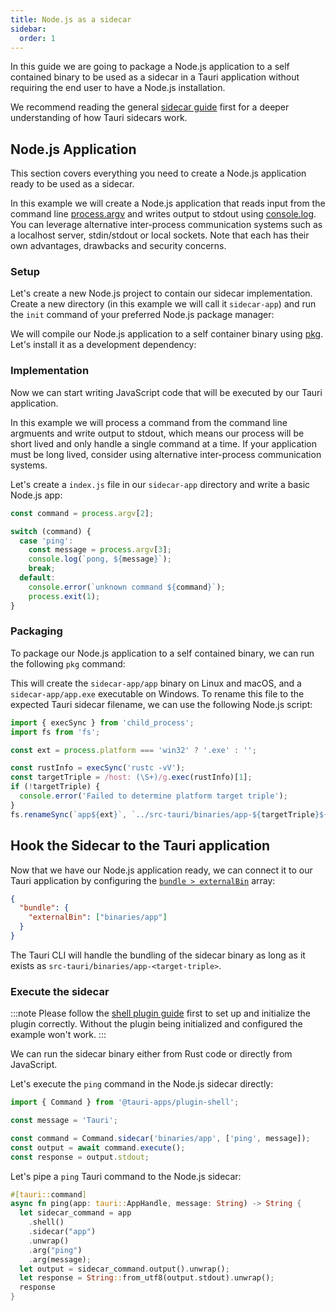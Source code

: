 ```yaml
---
title: Node.js as a sidecar
sidebar:
  order: 1
---
```



In this guide we are going to package a Node.js application to a self contained binary
to be used as a sidecar in a Tauri application without requiring the end user to have a Node.js installation.

We recommend reading the general [sidecar guide] first for a deeper understanding of how Tauri sidecars work.

## Node.js Application

This section covers everything you need to create a Node.js application ready to be used as a sidecar.

In this example we will create a Node.js application that reads input from the command line [process.argv]
and writes output to stdout using [console.log]. <br/>
You can leverage alternative inter-process communication systems such as a localhost server, stdin/stdout or local sockets.
Note that each has their own advantages, drawbacks and security concerns.

### Setup

Let's create a new Node.js project to contain our sidecar implementation.
Create a new directory (in this example we will call it `sidecar-app`)
and run the `init` command of your preferred Node.js package manager:

<CommandTabs npm="npm init" yarn="yarn init" pnpm="pnpm init" />

We will compile our Node.js application to a self container binary using [pkg].
Let's install it as a development dependency:

<CommandTabs
  npm="npm add pkg --save-dev"
  yarn="yarn add pkg --dev"
  pnpm="pnpm add pkg --save-dev"
/>

### Implementation

Now we can start writing JavaScript code that will be executed by our Tauri application.

In this example we will process a command from the command line argmuents and write output to stdout,
which means our process will be short lived and only handle a single command at a time.
If your application must be long lived, consider using alternative inter-process communication systems.

Let's create a `index.js` file in our `sidecar-app` directory and write a basic Node.js app:

```js title=sidecar-app/index.js
const command = process.argv[2];

switch (command) {
  case 'ping':
    const message = process.argv[3];
    console.log(`pong, ${message}`);
    break;
  default:
    console.error(`unknown command ${command}`);
    process.exit(1);
}
```

### Packaging

To package our Node.js application to a self contained binary, we can run the following `pkg` command:

<CommandTabs
  npm="npm run pkg -- --output app"
  yarn="yarn pkg --output app"
  pnpm="pnpm pkg --output app"
/>

This will create the `sidecar-app/app` binary on Linux and macOS, and a `sidecar-app/app.exe` executable on Windows.
To rename this file to the expected Tauri sidecar filename, we can use the following Node.js script:

```js
import { execSync } from 'child_process';
import fs from 'fs';

const ext = process.platform === 'win32' ? '.exe' : '';

const rustInfo = execSync('rustc -vV');
const targetTriple = /host: (\S+)/g.exec(rustInfo)[1];
if (!targetTriple) {
  console.error('Failed to determine platform target triple');
}
fs.renameSync(`app${ext}`, `../src-tauri/binaries/app-${targetTriple}${ext}`);
```

## Hook the Sidecar to the Tauri application

Now that we have our Node.js application ready, we can connect it to our Tauri application
by configuring the [`bundle > externalBin`] array:

```json title="src-tauri/tauri.conf.json"
{
  "bundle": {
    "externalBin": ["binaries/app"]
  }
}
```

The Tauri CLI will handle the bundling of the sidecar binary as long as it exists as `src-tauri/binaries/app-<target-triple>`.

### Execute the sidecar

:::note
Please follow the [shell plugin guide](/plugin/shell/) first to set up and initialize the plugin correctly.
Without the plugin being initialized and configured the example won't work.
:::

We can run the sidecar binary either from Rust code or directly from JavaScript.

<Tabs>
  <TabItem label="JavaScript">
  
  Let's execute the `ping` command in the Node.js sidecar directly:

```javascript
import { Command } from '@tauri-apps/plugin-shell';

const message = 'Tauri';

const command = Command.sidecar('binaries/app', ['ping', message]);
const output = await command.execute();
const response = output.stdout;
```

  </TabItem>
  <TabItem label="Rust">

Let's pipe a `ping` Tauri command to the Node.js sidecar:

```rust
#[tauri::command]
async fn ping(app: tauri::AppHandle, message: String) -> String {
  let sidecar_command = app
    .shell()
    .sidecar("app")
    .unwrap()
    .arg("ping")
    .arg(message);
  let output = sidecar_command.output().unwrap();
  let response = String::from_utf8(output.stdout).unwrap();
  response
}
```

  </TabItem>
</Tabs>

[sidecar guide]: /develop/sidecar
[process.argv]: https://nodejs.org/docs/latest/api/process.html#processargv
[console.log]: https://nodejs.org/api/console.html#consolelogdata-args
[pkg]: https://github.com/vercel/pkg
[`bundle > externalBin`]: /reference/config/#externalbin
